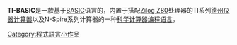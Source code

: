 {{expand|time=2016-01-25T05:28:30+00:00}}
{{unreferenced|time=2016-01-25T05:28:30+00:00}}
'''TI-BASIC'''是一款基于[[BASIC|BASIC]]语言的，内置于搭配[[Zilog_Z80|Zilog Z80]]处理器的TI系列[[德州仪器|德州仪器]][[计算器|计算器]]以及N-Spire系列计算器的一种[[科学计算器|科学计算器]][[编程语言|编程语言]]。
{{TI-calc}}

[[Category:程式語言小作品|Category:程式語言小作品]]